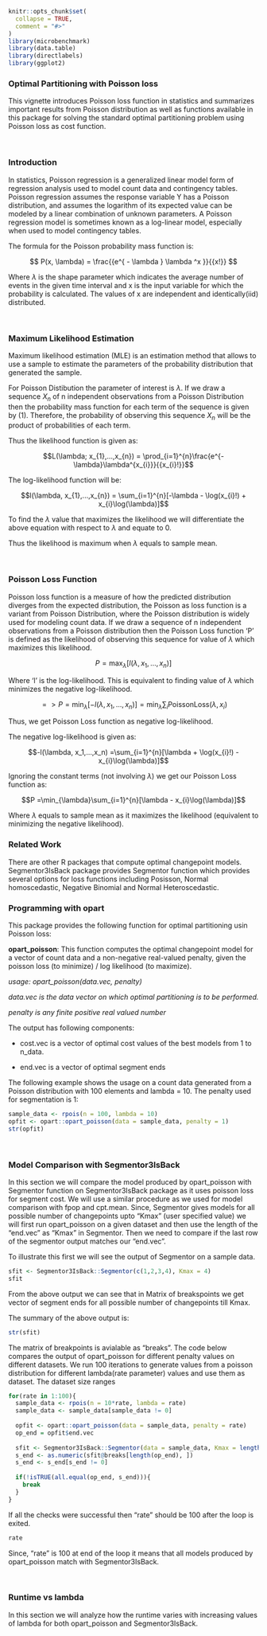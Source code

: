 <!--
%\VignetteEngine{knitr::knitr}
%\VignetteIndexEntry{opart_poisson}
-->

```r
knitr::opts_chunk$set(
  collapse = TRUE,
  comment = "#>"
)
library(microbenchmark)
library(data.table)
library(directlabels)
library(ggplot2)
```

### Optimal Partitioning with Poisson loss

This vignette introduces Poisson loss function in statistics and summarizes important results from Poisson distribution as well as functions available in this package for solving the standard optimal partitioning problem using Poisson loss as cost function.

&nbsp;

### Introduction

In statistics, Poisson regression is a generalized linear model form of regression analysis used to model count data and contingency tables. Poisson regression assumes the response variable Y has a Poisson distribution, and assumes the logarithm of its expected value can be modeled by a linear combination of unknown parameters. A Poisson regression model is sometimes known as a log-linear model, especially when used to model contingency tables.

The formula for the Poisson probability mass function is:

$$ P(x, \lambda) = \frac{{e^{ - \lambda } \lambda ^x }}{{x!}} $$

Where $\lambda$ is the shape parameter which indicates the average number of events in the given time interval and x is the input variable for which the probability is calculated. The values of x are independent and identically(iid) distributed.

&nbsp;

### Maximum Likelihood Estimation

Maximum likelihood estimation (MLE) is an estimation method that allows to use a sample to estimate the parameters of the probability distribution that generated the sample.

For Poisson Distibution the parameter of interest is $\lambda$.
If we draw a sequence $X_{n}$ of n independent observations from a Poisson Distribution then the probability mass function for each term of the sequence is given by (1).
Therefore, the probability of observing this sequence $X_{n}$ will be the product of probabilities of each term.

Thus the likelihood function is given as:

$$L(\lambda; x_{1},...,x_{n}) = \prod_{i=1}^{n}\frac{e^{-\lambda}\lambda^{x_{i}}}{{x_{i}!}}$$


The log-likelihood function will be:

$$l(\lambda, x_{1},...,x_{n}) =  \sum_{i=1}^{n}[-\lambda - \log(x_{i}!) + x_{i}\log(\lambda)]$$   

To find the $\lambda$ value that maximizes the likelihood we will differentiate the above equation with respect to $\lambda$ and equate to 0.

\begin{aligned}

\frac{d(l(\lambda, x_{1},...,x_{n}))}{d\lambda} &= 0 \\

=> -n + \frac{\sum_{i=1}^{n}x_{i}}{\lambda} &= 0 \\

=> \lambda = \frac{\sum_{i=1}^{n}x_{i}}{n}

\end{aligned}


Thus the likelihood is maximum when $\lambda$ equals to sample mean.

&nbsp;

### Poisson Loss Function


Poisson loss function is a measure of how the predicted distribution diverges from the expected distribution, the Poisson as loss function is a variant from Poisson Distribution, where the Poisson distribution is widely used for modeling count data. If we draw a sequence of n independent observations from a Poisson distribution then the Poisson Loss function 'P' is defined as the likelihood of observing this sequence for value of $\lambda$ which maximizes this likelihood.

$$
  P = \max_{\lambda}[ {l}(\lambda, x_1,...,x_n)] 
$$

Where 'l' is the log-likelihood. This is equivalent to finding value of $\lambda$ which minimizes the negative log-likelihood.

$$=> P = \min_{\lambda} [-l(\lambda, x_1,...,x_n)]= \min_{\lambda} \sum_i \text{PoissonLoss}(\lambda, x_i)
$$

Thus, we get Poisson Loss function as negative log-likelihood.


The negative log-likelihood is given as:

$$-l(\lambda, x_1,...,x_n) =\sum_{i=1}^{n}[\lambda + \log(x_{i}!) - x_{i}\log(\lambda)]$$

Ignoring the constant terms (not involving $\lambda$) we get our Poisson Loss function as:

$$P =\min_{\lambda}\sum_{i=1}^{n}[\lambda - x_{i}\log(\lambda)]$$



Where $\lambda$ equals to sample mean as it maximizes the likelihood (equivalent to minimizing the negative likelihood).


### Related Work

There are other R packages that compute optimal changepoint models. Segmentor3IsBack package provides Segmentor function which provides several options for loss functions including Posisson, Normal homoscedastic, Negative Binomial and Normal Heteroscedastic.   


### Programming with opart
 
 This package provides the following function for optimal partitioning usin Poisson loss:
 
 **opart_poisson**: This function computes the optimal changepoint model for a vector of count data and a non-negative real-valued penalty, given the poisson loss (to minimize) / log likelihood (to maximize).
 
 *usage: opart_poisson(data.vec, penalty)*
 
 *data.vec is the data vector on which optimal partitioning is to be performed.*
 
 *penalty is any finite positive real valued number*


The output has following components:


* cost.vec is a vector of optimal cost values of the best models from 1 to n_data.

* end.vec is a vector of optimal segment ends


The following example shows the usage on a count data generated from a Poisson distribution with 100 elements and lambda = 10. The penalty used for segmentation is 1:

```r
sample_data <- rpois(n = 100, lambda = 10)
opfit <- opart::opart_poisson(data = sample_data, penalty = 1)
str(opfit)
```

&nbsp;

### Model Comparison with Segmentor3IsBack

In this section we will compare the model produced by opart_poisson with Segmentor function on Segmentor3IsBack package as it uses poisson loss for segment cost. We will use a similar procedure as we used for model comparison with fpop and cpt.mean. Since, Segmentor gives models for all possible number of changepoints upto "Kmax" (user specified value) we will first run opart_poisson on a given dataset and then use the length of the "end.vec" as "Kmax" in Segmentor. Then we need to compare if the last row of the segmentor output matches our "end.vec".


To illustrate this first we will see the output of Segmentor on a sample data.


```r
sfit <- Segmentor3IsBack::Segmentor(c(1,2,3,4), Kmax = 4)
sfit
```


From the above output we can see that in Matrix of breakspoints we get vector of segment ends for all possible number of changepoints till Kmax.

The summary of the above output is:

```r
str(sfit)
```


The matrix of breakpoints is avialable as "breaks". The code below compares the output of opart_poisson for different penalty values on different datasets. We run 100 iterations to generate values from a poisson distribution for different lambda(rate parameter) values and use them as dataset. The dataset size ranges


```r
for(rate in 1:100){
  sample_data <- rpois(n = 10*rate, lambda = rate)
  sample_data <- sample_data[sample_data != 0]
  
  opfit <- opart::opart_poisson(data = sample_data, penalty = rate)
  op_end = opfit$end.vec
  
  sfit <- Segmentor3IsBack::Segmentor(data = sample_data, Kmax = length(op_end) + 1)
  s_end <- as.numeric(sfit@breaks[length(op_end), ])
  s_end <- s_end[s_end != 0]
  
  if(!isTRUE(all.equal(op_end, s_end))){
    break
  }
}

```


If all the checks were successful then "rate" should be 100 after the loop is exited.

```r
rate
```

Since, "rate" is 100 at end of the loop it means that all models produced by opart_poisson match with Segmentor3IsBack.

&nbsp;


### Runtime vs lambda

In this section we will analyze how the runtime varies with increasing values of lambda for both opart_poisson and Segmentor3IsBack.


```r

```
